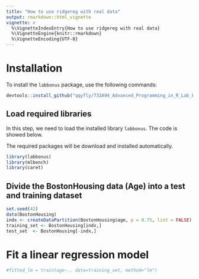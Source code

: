 ```yaml
---
title: "How to use ridgereg with real data"
output: rmarkdown::html_vignette
vignette: >
  %\VignetteIndexEntry{How to use ridgereg with real data}
  %\VignetteEngine{knitr::rmarkdown}
  %\VignetteEncoding{UTF-8}
---
```


# Installation

To install the `labbonus` package, use the following commands:

```r
devtools::install_github("qqyfly/732A94_Advanced_Programming_in_R_Lab_Bonus", build_vignettes = TRUE)
```

## Load required libraries

In this step, we need to load the installed library `labbonus`. The code is showed below.

The required packages will be download and installed automatically.

```r
library(labbonus)
library(mlbench)
library(caret)
```

## Divide the BostonHousing data (Age) into a test and training dataset
```r
set.seed(42)
data(BostonHousing)
indx <- createDataPartition(BostonHousing$age, p = 0.75, list = FALSE)  
training_set <- BostonHousing[indx,]   
test_set  <- BostonHousing[-indx,]
```

#  Fit a linear regression model
```r
#fitted_lm = train(age~., data=training_set, method="lm")
```